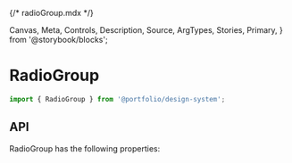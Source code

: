 {/* radioGroup.mdx */}

  Canvas,
  Meta,
  Controls,
  Description,
  Source,
  ArgTypes,
  Stories,
  Primary,
} from '@storybook/blocks';


<Meta of={RadioGroupStories} />

# RadioGroup

```js
import { RadioGroup } from '@portfolio/design-system';
```

<Primary />

## API

RadioGroup has the following properties:

<Controls />

<Stories includePrimary={false} />
